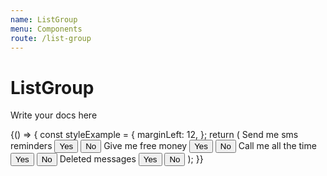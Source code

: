 ```yaml
---
name: ListGroup
menu: Components
route: /list-group
---
```



# ListGroup

Write your docs here

<Playground>
	{() => {
		const styleExample = {
			marginLeft: 12,
		};
		return (
			<ListGroup>
				<Item>
					Send me sms reminders
					<ButtonGroup size="small" name="example-default-1" css={styleExample}>
						<Button value="yes">Yes</Button>
						<Button value="no">No</Button>
					</ButtonGroup>
				</Item>
				<Item>
					Give me free money
					<ButtonGroup size="small" name="example-default-2" css={styleExample}>
						<Button value="yes">Yes</Button>
						<Button value="no">No</Button>
					</ButtonGroup>
				</Item>
				<Item>
					Call me all the time
					<ButtonGroup size="small" name="example-default-3" css={styleExample}>
						<Button value="yes">Yes</Button>
						<Button value="no">No</Button>
					</ButtonGroup>
				</Item>
				<Item>
					Deleted messages
					<ButtonGroup size="small" name="example-default-4" css={styleExample}>
						<Button value="yes">Yes</Button>
						<Button value="no">No</Button>
					</ButtonGroup>
				</Item>
			</ListGroup>
		);
	}}
</Playground>

<Props of={ListGroup} />
